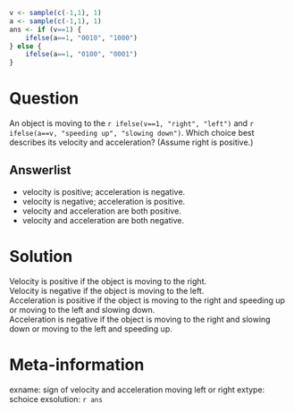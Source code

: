 ```r
v <- sample(c(-1,1), 1)
a <- sample(c(-1,1), 1)
ans <- if (v==1) {
    ifelse(a==1, "0010", "1000")
} else {
    ifelse(a==1, "0100", "0001")
}
```

Question
========
An object is moving to the `r ifelse(v==1, "right", "left")` and 
`r ifelse(a==v, "speeding up", "slowing down")`. Which choice best describes its
velocity and acceleration? (Assume right is positive.)

Answerlist
----------
* velocity is positive; acceleration is negative.
* velocity is negative; acceleration is positive.
* velocity and acceleration are both positive.
* velocity and acceleration are both negative.


Solution
========
Velocity is positive if the object is moving to the right.   
Velocity is negative if the object is moving to the left.  
Acceleration is positive if the object is moving to the right and speeding up or
moving to the left and slowing down.  
Acceleration is negative if the object is moving to the right and slowing down
or moving to the left and speeding up.


Meta-information
================
exname: sign of velocity and acceleration moving left or right
extype: schoice
exsolution: `r ans`
